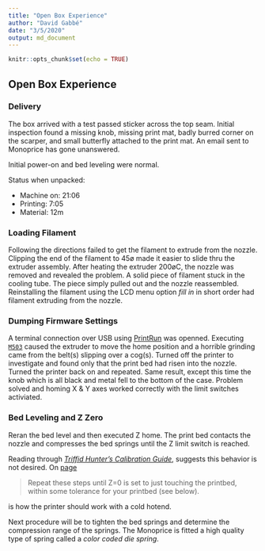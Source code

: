 ```yaml
---
title: "Open Box Experience"
author: "David Gabbé"
date: "3/5/2020"
output: md_document
---
```


```r
knitr::opts_chunk$set(echo = TRUE)
```

## Open Box Experience

### Delivery

The box arrived with a test passed sticker across the top seam. Initial inspection found a missing knob, missing print mat, badly burred corner on the scarper, and small butterfly attached to the print mat.  An email sent to Monoprice has gone unanswered.

Initial power-on and bed leveling were normal.

Status when unpacked:

* Machine on: 21:06
* Printing: 7:05
* Material: 12m

### Loading Filament

Following the directions failed to get the filament to extrude from the nozzle. Clipping the end of the filament to 45ø made it easier to slide thru the extruder assembly. After heating the extruder 200øC, the nozzle was removed and revealed the problem. A solid piece of filament stuck in the cooling tube. The piece simply pulled out and the nozzle reassembled. Reinstalling the filament using the LCD menu option _fill in_ in short order had filament extruding from the nozzle.

### Dumping Firmware Settings

A terminal connection over USB using [PrintRun](https://www.pronterface.com/) was openned. Executing [`M503`](https://marlinfw.org/docs/gcode/M503.html) caused the extruder to move the home position and a horrible grinding came from the belt(s) slipping over a cog(s). Turned off the printer to investigate and found only that the print bed had risen into the nozzle.  Turned the printer back on and repeated. Same result, except this time the knob which is all black and metal fell to the bottom of the case.  Problem solved and homing X & Y axes worked correctly with the limit switches activiated.

### Bed Leveling and Z Zero

Reran the bed level and then executed Z home.  The print bed contacts the nozzle and compresses the bed springs until the Z limit switch is reached.  

Reading through [_Triffid Hunter's Calibration Guide_](https://reprap.org/wiki/Triffid_Hunter's_Calibration_Guide), suggests this behavior is not desired. On [page](https://reprap.org/wiki/Leveling_the_Print_Bed#Adjusting_the_Z-Axis_Home_Position)

> Repeat these steps until Z=0 is set to just touching the printbed, within some tolerance for your printbed (see below).

is how the printer should work with a cold hotend.

Next procedure will be to tighten the bed springs and determine the compression range of the springs. The Monoprice is fitted a high quality type of spring called a _color coded die spring_.
